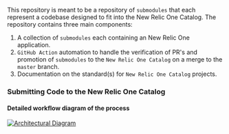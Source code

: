 
This repository is meant to be a repository of `submodules` that each represent a codebase designed to fit into the New Relic One Catalog. The repository contains three main components:

1. A collection of `submodules` each containing an New Relic One application.
2. `GitHub Action` automation to handle the verification of PR's and promotion of `submodules` to the `New Relic One Catalog` on a merge to the `master` branch.
3. Documentation on the standard(s) for `New Relic One Catalog` projects.

### Submitting Code to the New Relic One Catalog

<ProcessTimeline />

#### Detailed workflow diagram of the process

[![Architectural Diagram](https://github.com/newrelic/nr1-catalog/blob/master/docs/docs/images/nr1-catalog_workflow.png?raw=true)](https://github.com/newrelic/nr1-catalog/blob/master/docs/docs/images/nr1-catalog_workflow.png)

